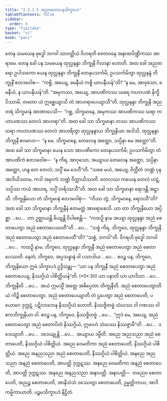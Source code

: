 ```yaml
---
title: "2.3.1.5 အညစေတာပနသိက္ခာပဒ"
tableOfContents: false
sidebar:
  order: 6
type: "tipitaka"
basket: "vi"
book: "paci"
---
```



<DynamicBreadcrumb />

<Division number="753" book="paci">

<Paragraph number="2473" book="paci">
တေန သမယေန ဗုဒ္ဓေါ ဘဂဝါ သာဝတ္ထိယံ ဝိဟရတိ ဇေတဝနေ အနာထပိဏ္ဍိကဿ အာရာမေ. တေန ခေါ ပန သမယေန ထုလ္လနန္ဒာ ဘိက္ခုနီ ဂိလာနာ ဟောတိ. အထ ခေါ အညတရော ဥပါသကော ယေန ထုလ္လနန္ဒာ ဘိက္ခုနီ တေနုပသင်္ကမိ; ဥပသင်္ကမိတွာ ထုလ္လနန္ဒံ ဘိက္ခုနိံ ဧတဒဝေါစ—  “ကစ္စိ, အယျေ, ခမနီယံ ကစ္စိ ယာပနီယန်”တိ? “န မေ, အာဝုသော, ခမနီယံ, န ယာပနီယန်”တိ. “အမုကဿ, အယျေ, အာပဏိကဿ ဃရေ ကဟာပဏံ နိက္ခိပိဿာမိ, တတော ယံ ဣစ္ဆေယျာသိ တံ အာဟရာပေယျာသီ”တိ. ထုလ္လနန္ဒာ ဘိက္ခုနီ အညတရံ သိက္ခမာနံ အာဏာပေသိ—  “ဂစ္ဆ, သိက္ခမာနေ, အမုကဿ အာပဏိကဿ ဃရာ ကဟာပဏဿ တေလံ အာဟရာ”တိ. အထ ခေါ သာ သိက္ခမာနာ တဿ အာပဏိကဿ ဃရာ ကဟာပဏဿ တေလံ အာဟရိတွာ ထုလ္လနန္ဒာယ ဘိက္ခုနိယာ အဒါသိ. ထုလ္လနန္ဒာ ဘိက္ခုနီ ဧဝမာဟ—  “န မေ, သိက္ခမာနေ, တေလေန အတ္ထော, သပ္ပိနာ မေ အတ္ထော”တိ. အထ ခေါ သာ သိက္ခမာနာ ယေန သော အာပဏိကော တေနုပသင်္ကမိ; ဥပသင်္ကမိတွာ တံ အာပဏိကံ ဧတဒဝေါစ—  “န ကိရ, အာဝုသော, အယျာယ တေလေန အတ္ထော, သပ္ပိနာ အတ္ထော, ဟန္ဒ တေ တေလံ, သပ္ပိံ မေ ဒေဟီ”တိ. “သစေ မယံ, အယျေ, ဝိက္ကီတံ ဘဏ္ဍံ ပုန အာဒိယိဿာမ, ကဒါ အမှာကံ ဘဏ္ဍံ ဝိက္ကာယိဿတိ. တေလဿ ကယေန တေလံ ဟဋံ, သပ္ပိဿ ကယံ အာဟရ, သပ္ပိံ ဟရိဿသီ”တိ. အထ ခေါ သာ သိက္ခမာနာ ရောဒန္တီ အဋ္ဌာသိ. ဘိက္ခုနိယော တံ သိက္ခမာနံ ဧတဒဝေါစုံ—  “ကိဿ တွံ, သိက္ခမာနေ, ရောဒသီ”တိ?
</Paragraph>

<Paragraph number="2474" book="paci">
အထ ခေါ သာ သိက္ခမာနာ ဘိက္ခုနီနံ ဧတမတ္ထံ အာရောစေသိ. ယာ တာ ဘိက္ခုနိယော အပ္ပိစ္ဆာ …ပေ…  တာ ဥဇ္ဈာယန္တိ ခိယျန္တိ ဝိပါစေန္တိ—  “ကထဉှိ နာမ အယျာ ထုလ္လနန္ဒာ အညံ စေတာပေတွာ အညံ စေတာပေဿတီ”တိ …ပေ…  “သစ္စံ ကိရ, ဘိက္ခဝေ, ထုလ္လနန္ဒာ ဘိက္ခုနီ အညံ စေတာပေတွာ အညံ စေတာပေတီ”တိ? “သစ္စံ, ဘဂဝါ”တိ. ဝိဂရဟိ ဗုဒ္ဓေါ ဘဂဝါ …ပေ…  ကထဉှိ နာမ, ဘိက္ခဝေ, ထုလ္လနန္ဒာ ဘိက္ခုနီ အညံ စေတာပေတွာ အညံ စေတာပေဿတိ. နေတံ, ဘိက္ခဝေ, အပ္ပသန္နာနံ ဝါ ပသာဒါယ …ပေ…  ဧဝဉ္စ ပန, ဘိက္ခဝေ, ဘိက္ခုနိယော ဣမံ သိက္ခာပဒံ ဥဒ္ဒိသန္တု—
</Paragraph>

</Division>
<Division number="754" book="paci">

<Paragraph number="2475" book="paci">
<Emphasis>“ယာ ပန ဘိက္ခုနီ အညံ စေတာပေတွာ အညံ စေတာပေယျ, နိဿဂ္ဂိယံ ပါစိတ္တိယန်”</Emphasis>တိ. (*5*:<Emphasis>30</Emphasis>)
</Paragraph>

</Division>
<Division number="755" book="paci">

<Paragraph number="2476" book="paci">
<Emphasis>ယာ ပနာ</Emphasis>တိ ယာ ယာဒိသာ …ပေ…  <Emphasis>ဘိက္ခုနီ</Emphasis>တိ …ပေ…  အယံ ဣမသ္မိံ အတ္ထေ အဓိပ္ပေတာ ဘိက္ခုနီတိ.
</Paragraph>

<Paragraph number="2477" book="paci">
<Emphasis>အညံ စေတာပေတွာ</Emphasis>တိ ယံ ကိဉ္စိ စေတာပေတွာ.
</Paragraph>

<Paragraph number="2478" book="paci">
<Emphasis>အညံ စေတာပေယျာ</Emphasis>တိ တံ ဌပေတွာ အညံ စေတာပေတိ, ပယောဂေ ဒုက္ကဋံ. ပဋိလာဘေန နိဿဂ္ဂိယံ ဟောတိ. နိဿဇ္ဇိတဗ္ဗံ သံဃဿ ဝါ ဂဏဿ ဝါ ဧကဘိက္ခုနိယာ ဝါ. ဧဝဉ္စ ပန, ဘိက္ခဝေ, နိဿဇ္ဇိတဗ္ဗံ …ပေ…  “ဣဒံ မေ, အယျေ, အညံ စေတာပေတွာ အညံ စေတာပိတံ နိဿဂ္ဂိယံ, ဣမာဟံ သံဃဿ နိဿဇ္ဇာမီ”တိ …ပေ…  ဒဒေယျာတိ …ပေ…  ဒဒေယျုန္တိ …ပေ…  အယျာယ ဒမ္မီတိ.
</Paragraph>

</Division>
<Division number="756" book="paci">

<Paragraph number="2479" book="paci">
အညေ အညသညာ အညံ စေတာပေတိ, နိဿဂ္ဂိယံ ပါစိတ္တိယံ. အညေ ဝေမတိကာ အညံ စေတာပေတိ, နိဿဂ္ဂိယံ ပါစိတ္တိယံ. အညေ အနညသညာ အညံ စေတာပေတိ, နိဿဂ္ဂိယံ ပါစိတ္တိယံ.
</Paragraph>

<Paragraph number="2480" book="paci">
အနညေ အညသညာ အနညံ စေတာပေတိ, အာပတ္တိ ဒုက္ကဋဿ. အနညေ ဝေမတိကာ အနညံ စေတာပေတိ, အာပတ္တိ ဒုက္ကဋဿ. အနညေ အနညသညာ အနာပတ္တိ.
</Paragraph>

</Division>
<Division number="757" book="paci">

<Paragraph number="2481" book="paci">
အနာပတ္တိ—  တညေဝ စေတာပေတိ, အညဉ္စ စေတာပေတိ, အာနိသံသံ ဒဿေတွာ စေတာပေတိ, ဥမ္မတ္တိကာယ, အာဒိကမ္မိကာယာတိ.

</Paragraph>
</Division>

<Paragraph number="2482" type="center" book="paci">
ပဉ္စမသိက္ခာပဒံ နိဋ္ဌိတံ.
</Paragraph>